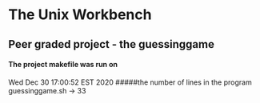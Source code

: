 # The Unix Workbench
## Peer graded project - the guessinggame
#### The project makefile was run on 
Wed Dec 30 17:00:52 EST 2020
#####the number of lines in the program guessinggame.sh -> 
33
